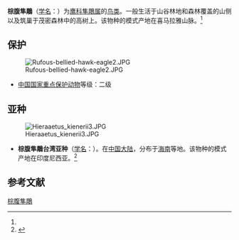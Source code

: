 {{Speciesbox
| name = 棕腹隼鵰
| status = 
| status_system = 
| image = Rufous-bellied-hawk-eagle.JPG
| genus = Hieraaetus
| species = kienerii
| authority = (E. Geoffroy)<ref name='id1547'>{{cite web| url =http://www.bioinfo.cn/db05/BjdwSpecies.php?action=view&id=1547| title =棕腹隼鵰| work =《中国动物物种编目数据库》| publisher =中国科学院微生物研究所| author =中国科学院动物研究所| accessdate =2009-04-04| deadurl =yes| archiveurl =https://web.archive.org/web/20160305001126/http://www.bioinfo.cn/db05/BjdwSpecies.php?action=view&id=1547| archivedate =2016-03-05}}</ref>
}}

'''棕腹隼鵰'''（[[学名|学名]]：{{lang|la|''Hieraaetus kienerii''}}）为[[鹰科|鹰科]][[隼鵰属|隼鵰属]]的[[鸟类|鸟类]]。一般生活于山谷林地和森林覆盖的山侧以及筑巢于茂密森林中的高树上。该物种的模式产地在喜马拉雅山脉。<ref name='id1547'/>

== 保护 ==
[[File:Rufous-bellied-hawk-eagle2.JPG|thumb]]
* [[中國國家重點保護野生動物名錄|中国国家重点保护动物]]等级：二级

== 亚种 ==
[[File:Hieraaetus_kienerii3.JPG|thumb]]
* '''棕腹隼鵰台湾亚种'''（[[学名|学名]]：{{lang|la|''Hieraaetus kienerii formosus''}}）。在[[中国大陆|中国大陆]]，分布于[[海南|海南]]等地。该物种的模式产地在印度尼西亚。<ref name='id1548'>{{cite web| url =http://www.bioinfo.cn/db05/BjdwSpecies.php?action=view&id=1548| title =棕腹隼鵰台湾亚种| work =《中国动物物种编目数据库》| publisher =中国科学院微生物研究所| author =中国科学院动物研究所| accessdate =2009-04-04| deadurl =yes| archiveurl =https://web.archive.org/web/20131203122335/http://www.bioinfo.cn/db05/BjdwSpecies.php?action=view| archivedate =2013-12-03}}</ref>

== 参考文献 ==
{{reflist}}
{{Taxonbar|from=Q280663}}

[[Category:隼鵰属|棕腹隼鵰]]


{{Falconiformes-stub}}